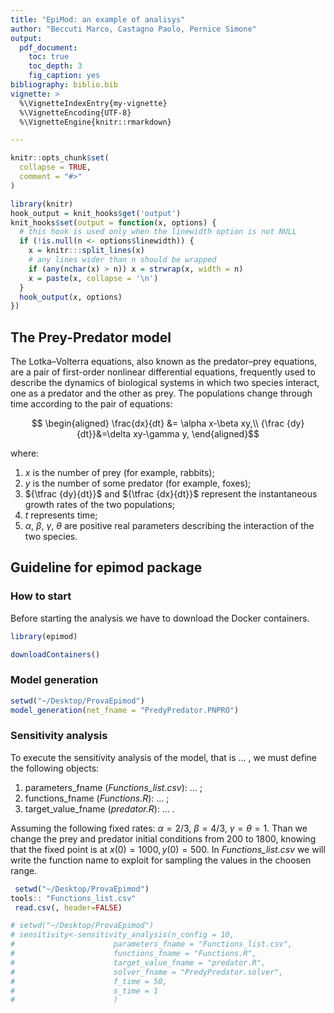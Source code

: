 ```yaml
---
title: "EpiMod: an example of analisys"
author: "Beccuti Marco, Castagno Paolo, Pernice Simone"
output: 
  pdf_document:
    toc: true
    toc_depth: 3
    fig_caption: yes
bibliography: biblio.bib  
vignette: >
  %\VignetteIndexEntry{my-vignette}
  %\VignetteEncoding{UTF-8}
  %\VignetteEngine{knitr::rmarkdown}

---
```


```r
knitr::opts_chunk$set(
  collapse = TRUE,
  comment = "#>"
)
```

```r
library(knitr)
hook_output = knit_hooks$get('output')
knit_hooks$set(output = function(x, options) {
  # this hook is used only when the linewidth option is not NULL
  if (!is.null(n <- options$linewidth)) {
    x = knitr:::split_lines(x)
    # any lines wider than n should be wrapped
    if (any(nchar(x) > n)) x = strwrap(x, width = n)
    x = paste(x, collapse = '\n')
  }
  hook_output(x, options)
})
```

## The Prey-Predator model

The Lotka–Volterra equations, also known as the predator–prey equations, are a pair of first-order nonlinear differential equations, frequently used to describe the dynamics of biological systems in which two species interact, one as a predator and the other as prey. The populations change through time according to the pair of equations:

$$ \begin{aligned} \frac{dx}{dt} &= \alpha x-\beta xy,\\
{\frac {dy}{dt}}&=\delta xy-\gamma y, \end{aligned}$$

where:

1. $x$ is the number of prey (for example, rabbits);
2. $y$ is the number of some predator (for example, foxes);
3. ${\tfrac {dy}{dt}}$ and ${\tfrac {dx}{dt}}$ represent the instantaneous growth rates of the two populations;
4. $t$ represents time;
5. $\alpha,\ \beta,\ \gamma,\ \theta$ are positive real parameters describing the interaction of the two species.


## Guideline for epimod package
### How to start 

Before starting the analysis we have to download the Docker containers.


```r
library(epimod)

downloadContainers()
``` 

###  Model generation

```r
setwd("~/Desktop/ProvaEpimod")
model_generation(net_fname = "PredyPredator.PNPRO")

``` 


###  Sensitivity analysis

To execute the sensitivity analysis of the model, that is ... , we must define the following objects:

1. parameters_fname (*Functions_list.csv*): ... ;
2. functions_fname (*Functions.R*): ... ;
3. target_value_fname (*predator.R*): ... .

Assuming the following fixed rates:
$\alpha = 2/3,\ \beta = 4/3,\ \gamma = \theta = 1.$
Than we change the prey and predator initial conditions from 200 to 1800, knowing that the fixed point is at $x(0) = 1000, y(0)=500$.
In *Functions_list.csv* we will write the function name to exploit for sampling the values in the choosen range. 

```r
 setwd("~/Desktop/ProvaEpimod")
tools:: "Functions_list.csv"
 read.csv(, header=FALSE)
```

```r
# setwd("~/Desktop/ProvaEpimod")
# sensitivity<-sensitivity_analysis(n_config = 10,
#                      parameters_fname = "Functions_list.csv",
#                      functions_fname = "Functions.R",
#                      target_value_fname = "predator.R",
#                      solver_fname = "PredyPredator.solver",
#                      f_time = 50,
#                      s_time = 1
#                      )
``` 
